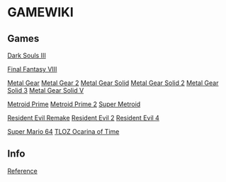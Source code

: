 = GAMEWIKI =

== Games ==
[[Dark Souls III]]

[[Final Fantasy VIII]]

[[Metal Gear/Metal Gear|Metal Gear]]
[[Metal Gear 2/Metal Gear 2|Metal Gear 2]]
[[Metal Gear Solid/Metal Gear Solid|Metal Gear Solid]]
[[Metal Gear Solid 2/Metal Gear Solid 2|Metal Gear Solid 2]]
[[Metal Gear Solid 3]]
[[Metal Gear Solid V]]

[[Metroid Prime/Metroid Prime|Metroid Prime]]
[[Metroid Prime 2/Metroid Prime 2|Metroid Prime 2]]
[[Super Metroid]]

[[Resident Evil Remake]]
[[Resident Evil 2]]
[[Resident Evil 4/Resident Evil 4|Resident Evil 4]]

[[Super Mario 64]]
[[TLOZ Ocarina of Time/TLOZ Ocarina of Time|TLOZ Ocarina of Time]]

== Info ==
[[reference|Reference]]


